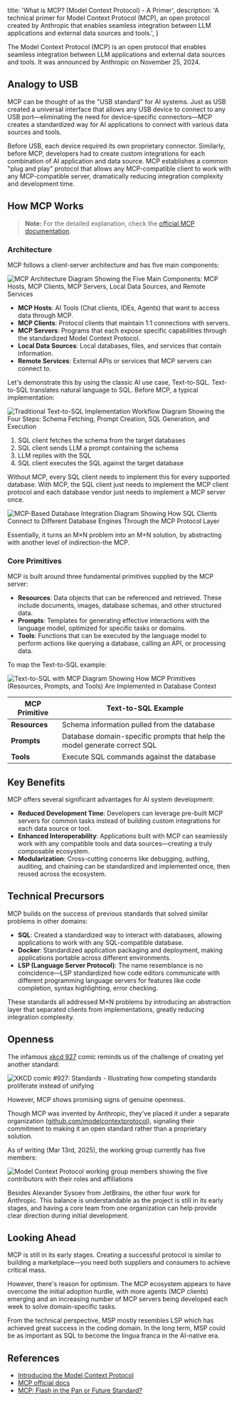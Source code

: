 
  title: 'What is MCP? (Model Context Protocol) - A Primer',
  description:
    'A technical primer for Model Context Protocol (MCP), an open protocol created by Anthropic that enables seamless integration between LLM applications and external data sources and tools.',
}


The Model Context Protocol (MCP) is an open protocol that enables seamless integration between LLM
applications and external data sources and tools. It was announced by Anthropic on November 25, 2024.

## Analogy to USB

MCP can be thought of as the "USB standard" for AI systems. Just as USB created a universal interface that allows
any USB device to connect to any USB port—eliminating the need for device-specific connectors—MCP creates a
standardized way for AI applications to connect with various data sources and tools.

Before USB, each device required its own proprietary connector. Similarly, before MCP, developers had to create
custom integrations for each combination of AI application and data source. MCP establishes a common "plug and play"
protocol that allows any MCP-compatible client to work with any MCP-compatible server, dramatically reducing
integration complexity and development time.

## How MCP Works

> **Note:** For the detailed explanation, check the [official MCP documentation](https://modelcontextprotocol.io/docs/concepts/architecture).

### Architecture

MCP follows a client-server architecture and has five main components:

<Image
  src={mcpArchitecture}
  alt="MCP Architecture Diagram Showing the Five Main Components: MCP Hosts, MCP Clients, MCP Servers, Local Data Sources, and Remote Services"
/>

- **MCP Hosts**: AI Tools (Chat clients, IDEs, Agents) that want to access data through MCP.
- **MCP Clients**: Protocol clients that maintain 1:1 connections with servers.
- **MCP Servers**: Programs that each expose specific capabilities through the standardized Model Context Protocol.
- **Local Data Sources**: Local databases, files, and services that contain information.
- **Remote Services**: External APIs or services that MCP servers can connect to.

Let's demonstrate this by using the classic AI use case, Text-to-SQL. Text-to-SQL translates natural language to SQL. Before MCP, a typical implementation:

<Image
  src={textToSqlClassic}
  alt="Traditional Text-to-SQL Implementation Workflow Diagram Showing the Four Steps: Schema Fetching, Prompt Creation, SQL Generation, and Execution"
/>

1. SQL client fetches the schema from the target databases
1. SQL client sends LLM a prompt containing the schema
1. LLM replies with the SQL
1. SQL client executes the SQL against the target database

Without MCP, every SQL client needs to implement this for every supported database. With MCP, the SQL client just needs to implement the
MCP client protocol and each database vendor just needs to implement a MCP server once.

<Image
  src={databaseMcp}
  alt="MCP-Based Database Integration Diagram Showing How SQL Clients Connect to Different Database Engines Through the MCP Protocol Layer"
/>

Essentially, it turns an M×N problem into an M+N solution, by abstracting with another level of indirection-the MCP.

### Core Primitives

MCP is built around three fundamental primitives supplied by the MCP server:

- **Resources**: Data objects that can be referenced and retrieved. These include documents, images, database schemas, and other structured data.
- **Prompts**: Templates for generating effective interactions with the language model, optimized for specific tasks or domains.
- **Tools**: Functions that can be executed by the language model to perform actions like querying a database, calling an API, or processing data.

To map the Text-to-SQL example:

<Image
  src={textToSqlMcp}
  alt="Text-to-SQL with MCP Diagram Showing How MCP Primitives (Resources, Prompts, and Tools) Are Implemented in Database Context"
/>

| MCP Primitive | Text-to-SQL Example                                                       |
| ------------- | ------------------------------------------------------------------------- |
| **Resources** | Schema information pulled from the database                               |
| **Prompts**   | Database domain-specific prompts that help the model generate correct SQL |
| **Tools**     | Execute SQL commands against the database                                 |

## Key Benefits

MCP offers several significant advantages for AI system development:

- **Reduced Development Time**: Developers can leverage pre-built MCP servers for common tasks instead of building custom integrations for each data source or tool.
- **Enhanced Interoperability**: Applications built with MCP can seamlessly work with any compatible tools and data sources—creating a truly composable ecosystem.
- **Modularization**: Cross-cutting concerns like debugging, authing, auditing, and chaining can be standardized and implemented once, then reused across the ecosystem.

## Technical Precursors

MCP builds on the success of previous standards that solved similar problems in other domains:

- **SQL**: Created a standardized way to interact with databases, allowing applications to work with any SQL-compatible database.
- **Docker**: Standardized application packaging and deployment, making applications portable across different environments.
- **LSP (Language Server Protocol)**: The name resemblance is no coincidence—LSP standardized how code editors communicate with different programming language servers for features like code completion, syntax highlighting, error checking.

These standards all addressed M×N problems by introducing an abstraction layer that separated clients from implementations, greatly reducing integration complexity.

## Openness

The infamous [xkcd 927](https://xkcd.com/927/) comic reminds us of the challenge of creating yet another standard:

<Image
  src={xkcdStandards}
  alt="XKCD comic #927: Standards - Illustrating how competing standards proliferate instead of unifying"
/>

However, MCP shows promising signs of genuine openness.

Though MCP was invented by Anthropic, they've placed it under a separate organization ([github.com/modelcontextprotocol](https://github.com/modelcontextprotocol)), signaling their commitment to making it an open standard rather than a proprietary solution.

As of writing (Mar 13rd, 2025), the working group currently has five members:

<Image
  src={mcpMembers}
  alt="Model Context Protocol working group members showing the five contributors with their roles and affiliations"
/>

Besides Alexander Sysoev from JetBrains, the other four work for Anthropic. This balance is understandable as the project is still in its early stages, and having a core team from one organization can help provide clear direction during initial development.

## Looking Ahead

MCP is still in its early stages. Creating a successful protocol is similar to building a marketplace—you need both suppliers and consumers to achieve critical mass.

However, there's reason for optimism. The MCP ecosystem appears to have overcome the initial adoption hurdle, with more agents (MCP clients) emerging and an increasing number of MCP servers being developed each week to solve domain-specific tasks.

From the technical perspective, MSP mostly resembles LSP which has achieved great success in the coding domain. In the long term, MSP could be as important as SQL to become the lingua franca in the AI-native era.

## References

- [Introducing the Model Context Protocol](https://www.anthropic.com/news/model-context-protocol)
- [MCP official docs](https://modelcontextprotocol.io/introduction)
- [MCP: Flash in the Pan or Future Standard?](https://blog.langchain.dev/mcp-fad-or-fixture/)
